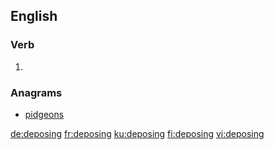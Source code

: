 ==English==

===Verb===
{{head|en|present participle}}

# {{present participle of|depose|lang=en|nocat=1}}

===Anagrams===
* [[pidgeons#English|pidgeons]]

[[de:deposing]]
[[fr:deposing]]
[[ku:deposing]]
[[fi:deposing]]
[[vi:deposing]]